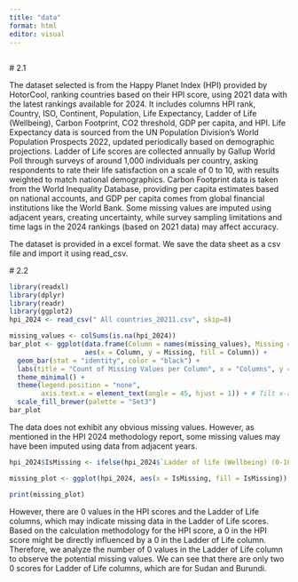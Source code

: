 ```yaml
---
title: "data"
format: html
editor: visual
---
```


## 

\# 2.1

The dataset selected is from the Happy Planet Index (HPI) provided by HotorCool, ranking countries based on their HPI score, using 2021 data with the latest rankings available for 2024. It includes columns HPI rank, Country, ISO, Continent, Population, Life Expectancy, Ladder of Life (Wellbeing), Carbon Footprint, CO2 threshold, GDP per capita, and HPI. Life Expectancy data is sourced from the UN Population Division’s World Population Prospects 2022, updated periodically based on demographic projections. Ladder of Life scores are collected annually by Gallup World Poll through surveys of around 1,000 individuals per country, asking respondents to rate their life satisfaction on a scale of 0 to 10, with results weighted to match national demographics. Carbon Footprint data is taken from the World Inequality Database, providing per capita estimates based on national accounts, and GDP per capita comes from global financial institutions like the World Bank. Some missing values are imputed using adjacent years, creating uncertainty, while survey sampling limitations and time lags in the 2024 rankings (based on 2021 data) may affect accuracy.

The dataset is provided in a excel format. We save the data sheet as a csv file and import it using read_csv.

\# 2.2

```r
library(readxl)
library(dplyr)
library(readr)
library(ggplot2)
hpi_2024 <- read_csv(" All countries_20211.csv", skip=8)
```

```r
missing_values <- colSums(is.na(hpi_2024))
bar_plot <- ggplot(data.frame(Column = names(missing_values), Missing = missing_values), 
                   aes(x = Column, y = Missing, fill = Column)) +
  geom_bar(stat = "identity", color = "black") +
  labs(title = "Count of Missing Values per Column", x = "Columns", y = "Count of Missing Values") +
  theme_minimal() +
  theme(legend.position = "none",
        axis.text.x = element_text(angle = 45, hjust = 1)) + # Tilt x-axis labels
  scale_fill_brewer(palette = "Set3")
bar_plot
```

The data does not exhibit any obvious missing values. However, as mentioned in the HPI 2024 methodology report, some missing values may have been imputed using data from adjacent years.

```r
hpi_2024$IsMissing <- ifelse(hpi_2024$`Ladder of life (Wellbeing) (0-10)` == 0, "0", "Other Values")

missing_plot <- ggplot(hpi_2024, aes(x = IsMissing, fill = IsMissing)) + geom_bar(color = "black") + scale_fill_manual(values = c("Missing (0)" = "pink", "Other Values" = "lightblue")) + labs(title = "Distribution of Missing (0) vs Other Values", x = "Value Type", y = "Count") + theme_minimal()

print(missing_plot)
```

However, there are 0 values in the HPI scores and the Ladder of Life columns, which may indicate missing data in the Ladder of Life scores. Based on the calculation methodology for the HPI score, a 0 in the HPI score might be directly influenced by a 0 in the Ladder of Life column. Therefore, we analyze the number of 0 values in the Ladder of Life column to observe the potential missing values. We can see that there are only two 0 scores for Ladder of Life columns, which are for Sudan and Burundi.
